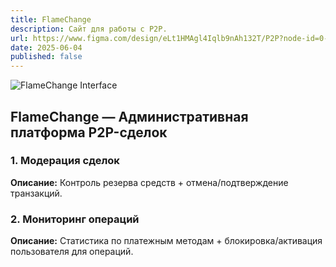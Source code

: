 ```yaml
---
title: FlameChange
description: Сайт для работы с P2P.
url: https://www.figma.com/design/eLt1HMAgl4Iqlb9nAh132T/P2P?node-id=0-1&t=TT5y3ivNYckUmB9n-1
date: 2025-06-04
published: false
---
```


<img 
  src="/flame.png" 
  alt="FlameChange Interface"
  className="rounded-lg mb-8"
/>

## FlameChange — Административная платформа P2P-сделок

### 1. Модерация сделок

**Описание:**
Контроль резерва средств + отмена/подтверждение транзакций.

### 2. Мониторинг операций

**Описание:**
Статистика по платежным методам + блокировка/активация пользователя для операций.

